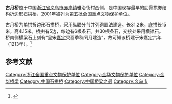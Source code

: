 {{coord|29|09|44|N|120|04|21|E|display=title|scale:100000}}
{{文物保护单位
| 级别 = 全国
| 名称 = 古月桥
| 图片 = Guyue Bridge 05 2022-02.jpg
| 所在 = [[浙江省|浙江省]][[义乌市|义乌市]]
| 分类 = 古建筑
| 时代 = [[宋朝|宋]]
| 编号 = [[第五批全国重点文物保护单位|第五批]]第289项
| 登录 = 2001年6月25日
}}
'''古月桥'''位于中国[[浙江省|浙江省]][[义乌市|义乌市]][[赤岸镇_(义乌市)|赤岸镇]]雅治街村西侧，是中国现存最早的肋骨拱券结构折边形[[石拱桥|石拱桥]]，2001年被列为[[第五批全国重点文物保护单位|第五批全国重点文物保护单位]]。

古月桥为单拱折边形石拱桥，采用纵联分节并列砌置法建造。长31.2米，底拱长15米，高4.15米。桥拱有5边，每边有6根条石，共30根条石，交接处采用横锁石。桥南侧横梁石上刻有“皇宋[[嘉定|嘉定]]癸酉季秋闰月建造”，故可知该桥建于宋嘉定六年（1213年）。<ref>{{Cite book |title=全国重点文物保护单位·第一至第五批·第Ⅱ卷 |publisher=文物出版社 |year=2004 |isbn=7-5010-1525-2 |pages=32 }}</ref>

==参考文献==
{{commonscat|Guyue Bridge}}
{{reflist}}

{{浙江全国重点文物保护单位}}

{{DEFAULTSORT:G古}}
[[Category:浙江全国重点文物保护单位|Category:浙江全国重点文物保护单位]]
[[Category:金华文物保护单位|Category:金华文物保护单位]]
[[Category:金华桥梁|Category:金华桥梁]]
[[Category:中国石拱桥|Category:中国石拱桥]]
[[Category:中国桥梁之最|Category:中国桥梁之最]]
[[Category:义乌市|Category:义乌市]]